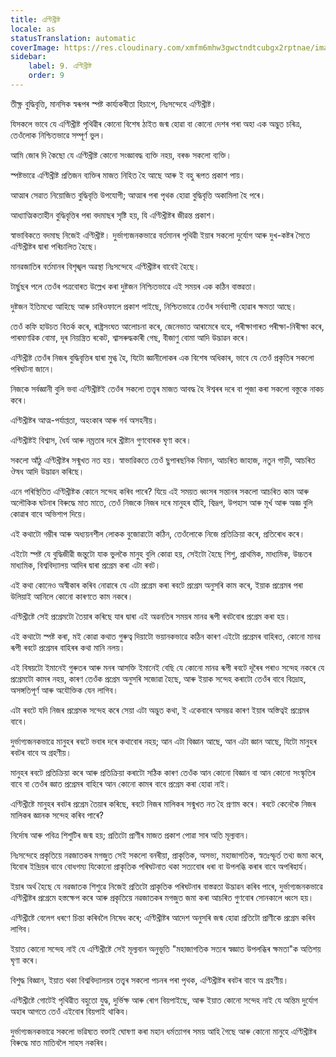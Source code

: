```yaml
---
title: এণ্টিখ্ৰীষ্ট
locale: as
statusTranslation: automatic
coverImage: https://res.cloudinary.com/xmfm6mhw3gwctndtcubgx2rptnae/image/upload/v1741354419/small_cover_la_gran_rebelion_28716e29d2.webp
sidebar:
    label: 9. এণ্টিখ্ৰীষ্ট
    order: 9
---
```

তীক্ষ্ণ বুদ্ধিবৃত্তি, মানসিক স্বৰূপৰ স্পষ্ট কাৰ্য্যকৰীতা হিচাপে, নিঃসন্দেহে এণ্টিখ্ৰীষ্ট।

যিসকলে ভাবে যে এণ্টিখ্ৰীষ্ট পৃথিৱীৰ কোনো বিশেষ ঠাইত জন্ম হোৱা বা কোনো দেশৰ পৰা অহা এক অদ্ভুত চৰিত্ৰ, তেওঁলোক নিশ্চিতভাৱে সম্পূৰ্ণ ভুল।

আমি জোৰ দি কৈছো যে এণ্টিখ্ৰীষ্ট কোনো সংজ্ঞাবদ্ধ ব্যক্তি নহয়, বৰঞ্চ সকলো ব্যক্তি।

স্পষ্টভাৱে এণ্টিখ্ৰীষ্ট প্ৰতিজন ব্যক্তিৰ মাজত নিহিত হৈ আছে আৰু ই বহু ৰূপত প্ৰকাশ পায়।

আত্মাৰ সেৱাত নিয়োজিত বুদ্ধিবৃত্তি উপযোগী; আত্মাৰ পৰা পৃথক হোৱা বুদ্ধিবৃত্তি অকামিলা হৈ পৰে।

আধ্যাত্মিকতাহীন বুদ্ধিবৃত্তিৰ পৰা বদমাছৰ সৃষ্টি হয়, যি এণ্টিখ্ৰীষ্টৰ জীৱন্ত প্ৰকাশ।

স্বাভাবিকতে বদমাছ নিজেই এণ্টিখ্ৰীষ্ট। দুৰ্ভাগ্যজনকভাৱে বৰ্তমানৰ পৃথিৱী ইয়াৰ সকলো দুৰ্যোগ আৰু দুখ-কষ্টৰ সৈতে এণ্টিখ্ৰীষ্টৰ দ্বাৰা পৰিচালিত হৈছে।

মানৱজাতিৰ বৰ্তমানৰ বিশৃঙ্খল অৱস্থা নিঃসন্দেহে এণ্টিখ্ৰীষ্টৰ বাবেই হৈছে।

টাৰ্ছুছৰ পলে তেওঁৰ পত্ৰবোৰত উল্লেখ কৰা দুষ্টজন নিশ্চিতভাৱে এই সময়ৰ এক কঠিন বাস্তৱতা।

দুষ্টজন ইতিমধ্যে আহিছে আৰু চাৰিওফালে প্ৰকাশ পাইছে, নিশ্চিতভাৱে তেওঁৰ সৰ্বব্যাপী হোৱাৰ ক্ষমতা আছে।

তেওঁ কফি হাউচত বিতৰ্ক কৰে, ৰাষ্ট্ৰসংঘত আলোচনা কৰে, জেনেভাত আৰামেৰে বহে, পৰীক্ষাগাৰত পৰীক্ষা-নিৰীক্ষা কৰে, পাৰমাণৱিক বোমা, দূৰ নিয়ন্ত্ৰিত ৰকেট, শ্বাসৰুদ্ধকাৰী গেছ, বীজাণু বোমা আদি উদ্ভাৱন কৰে।

এণ্টিখ্ৰীষ্ট তেওঁৰ নিজৰ বুদ্ধিবৃত্তিৰ দ্বাৰা মুগ্ধ হৈ, যিটো জ্ঞানীলোকৰ এক বিশেষ অধিকাৰ, ভাবে যে তেওঁ প্ৰকৃতিৰ সকলো পৰিঘটনা জানে।

নিজকে সৰ্বজ্ঞানী বুলি ভবা এণ্টিখ্ৰীষ্টই তেওঁৰ সকলো তত্ত্বৰ মাজত আবদ্ধ হৈ ঈশ্বৰৰ দৰে বা পূজা কৰা সকলো বস্তুকে নাকচ কৰে।

এণ্টিখ্ৰীষ্টৰ আত্ম-পৰ্যাপ্ততা, অহংকাৰ আৰু গৰ্ব অসহনীয়।

এণ্টিখ্ৰীষ্টই বিশ্বাস, ধৈৰ্য আৰু নম্ৰতাৰ দৰে খ্ৰীষ্টান গুণবোৰক ঘৃণা কৰে।

সকলো আঁঠু এণ্টিখ্ৰীষ্টৰ সন্মুখত নত হয়। স্বাভাৱিকতে তেওঁ ছুপাৰছনিক বিমান, আচৰিত জাহাজ, নতুন গাড়ী, আচৰিত ঔষধ আদি উদ্ভাৱন কৰিছে।

এনে পৰিস্থিতিত এণ্টিখ্ৰীষ্টক কোনে সন্দেহ কৰিব পাৰে? যিয়ে এই সময়ত ধ্বংসৰ সন্তানৰ সকলো আচৰিত কাম আৰু অলৌকিক ঘটনাৰ বিৰুদ্ধে মাত মাতে, তেওঁ নিজকে নিজৰ দৰে মানুহৰ হাঁহি, বিদ্ৰূপ, উপহাস আৰু মূৰ্খ আৰু অজ্ঞ বুলি কোৱাৰ বাবে অভিশাপ দিয়ে।

এই কথাটো গম্ভীৰ আৰু অধ্যয়নশীল লোকক বুজোৱাটো কঠিন, তেওঁলোকে নিজে প্ৰতিক্ৰিয়া কৰে, প্ৰতিৰোধ কৰে।

এইটো স্পষ্ট যে বুদ্ধিজীৱী জন্তুটো যাক ভুলকৈ মানুহ বুলি কোৱা হয়, সেইটো হৈছে শিশু, প্ৰাথমিক, মাধ্যমিক, উচ্চতৰ মাধ্যমিক, বিশ্ববিদ্যালয় আদিৰ দ্বাৰা প্ৰগ্ৰেম কৰা এটা ৰবট।

এই কথা কোনেও অস্বীকাৰ কৰিব নোৱাৰে যে এটা প্ৰগ্ৰেম কৰা ৰবটে প্ৰগ্ৰেম অনুসৰি কাম কৰে, ইয়াক প্ৰগ্ৰেমৰ পৰা উলিয়াই আনিলে কোনো কাৰণতে কাম নকৰে।

এণ্টিখ্ৰীষ্টে সেই প্ৰগ্ৰেমটো তৈয়াৰ কৰিছে যাৰ দ্বাৰা এই অৱনতিৰ সময়ৰ মানৱ ৰূপী ৰবটবোৰ প্ৰগ্ৰেম কৰা হয়।

এই কথাটো স্পষ্ট কৰা, মই কোৱা কথাত গুৰুত্ব দিয়াটো ভয়ানকভাৱে কঠিন কাৰণ এইটো প্ৰগ্ৰেমৰ বাহিৰত, কোনো মানৱ ৰূপী ৰবটে প্ৰগ্ৰেমৰ বাহিৰৰ কথা মানি নলয়।

এই বিষয়টো ইমানেই গুৰুতৰ আৰু মনৰ আসক্তি ইমানেই বেছি যে কোনো মানৱ ৰূপী ৰবটে দূৰৈৰ পৰাও সন্দেহ নকৰে যে প্ৰগ্ৰেমটো কামৰ নহয়, কাৰণ তেওঁক প্ৰগ্ৰেম অনুসৰি সজোৱা হৈছে, আৰু ইয়াক সন্দেহ কৰাটো তেওঁৰ বাবে বিদ্ৰোহ, অসঙ্গতিপূৰ্ণ আৰু অযৌক্তিক যেন লাগিব।

এটা ৰবটে যদি নিজৰ প্ৰগ্ৰেমক সন্দেহ কৰে সেয়া এটা অদ্ভুত কথা, ই একেবাৰে অসম্ভৱ কাৰণ ইয়াৰ অস্তিত্বই প্ৰগ্ৰেমৰ বাবে।

দুৰ্ভাগ্যজনকভাৱে মানুহৰ ৰবটে ভবাৰ দৰে কথাবোৰ নহয়; আন এটা বিজ্ঞান আছে, আন এটা জ্ঞান আছে, যিটো মানুহৰ ৰবটৰ বাবে অ গ্ৰহণীয়।

মানুহৰ ৰবটে প্ৰতিক্ৰিয়া কৰে আৰু প্ৰতিক্ৰিয়া কৰাটো সঠিক কাৰণ তেওঁক আন কোনো বিজ্ঞান বা আন কোনো সংস্কৃতিৰ বাবে বা তেওঁৰ জ্ঞাত প্ৰগ্ৰেমৰ বাহিৰে আন কোনো কামৰ বাবে প্ৰগ্ৰেম কৰা হোৱা নাই।

এণ্টিখ্ৰীষ্টে মানুহৰ ৰবটৰ প্ৰগ্ৰেম তৈয়াৰ কৰিছে, ৰবটে নিজৰ মালিকৰ সন্মুখত নত হৈ প্ৰণাম কৰে। ৰবটে কেনেকৈ নিজৰ মালিকৰ জ্ঞানক সন্দেহ কৰিব পাৰে?

নিৰ্দোষ আৰু পবিত্ৰ শিশুটিৰ জন্ম হয়; প্ৰতিটো প্ৰাণীৰ মাজত প্ৰকাশ পোৱা সাৰ অতি মূল্যবান।

নিঃসন্দেহে প্ৰকৃতিয়ে নৱজাতকৰ মগজুত সেই সকলো বনৰীয়া, প্ৰাকৃতিক, অসভ্য, মহাজাগতিক, স্বতঃস্ফূৰ্ত তথ্য জমা কৰে, যিবোৰ ইন্দ্ৰিয়ৰ বাবে বোধগম্য যিকোনো প্ৰাকৃতিক পৰিঘটনাত থকা সত্যবোৰ ধৰা বা উপলব্ধি কৰাৰ বাবে অপৰিহাৰ্য।

ইয়াৰ অৰ্থ হৈছে যে নৱজাতক শিশুৱে নিজেই প্ৰতিটো প্ৰাকৃতিক পৰিঘটনাৰ বাস্তৱতা উদ্ভাৱন কৰিব পাৰে, দুৰ্ভাগ্যজনকভাৱে এণ্টিখ্ৰীষ্টৰ প্ৰগ্ৰেমে হস্তক্ষেপ কৰে আৰু প্ৰকৃতিয়ে নৱজাতকৰ মগজুত জমা কৰা আচৰিত গুণবোৰ সোনকালে ধ্বংস হয়।

এণ্টিখ্ৰীষ্টে বেলেগ ধৰণে চিন্তা কৰিবলৈ নিষেধ কৰে; এণ্টিখ্ৰীষ্টৰ আদেশ অনুসৰি জন্ম হোৱা প্ৰতিটো প্ৰাণীকে প্ৰগ্ৰেম কৰিব লাগিব।

ইয়াত কোনো সন্দেহ নাই যে এণ্টিখ্ৰীষ্টে সেই মূল্যবান অনুভূতি "মহাজাগতিক সত্যৰ স্বজ্ঞাত উপলব্ধিৰ ক্ষমতা"ক অতিশয় ঘৃণা কৰে।

বিশুদ্ধ বিজ্ঞান, ইয়াত থকা বিশ্ববিদ্যালয়ৰ তত্ত্বৰ সকলো পচনৰ পৰা পৃথক, এণ্টিখ্ৰীষ্টৰ ৰবটৰ বাবে অ গ্ৰহণীয়।

এণ্টিখ্ৰীষ্টে গোটেই পৃথিৱীত বহুতো যুদ্ধ, দুৰ্ভিক্ষ আৰু ৰোগ বিয়পাইছে, আৰু ইয়াত কোনো সন্দেহ নাই যে অন্তিম দুৰ্যোগ অহাৰ আগতে তেওঁ এইবোৰ বিয়পাই থাকিব।

দুৰ্ভাগ্যজনকভাৱে সকলো ভৱিষ্যত বক্তাই ঘোষণা কৰা মহান ধৰ্মত্যাগৰ সময় আহি গৈছে আৰু কোনো মানুহে এণ্টিখ্ৰীষ্টৰ বিৰুদ্ধে মাত মাতিবলৈ সাহস নকৰিব।

